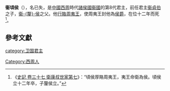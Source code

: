 '''衞頃侯'''（{{bd|？||前855年|catIdx=J}}），名已失，是[[中國|中國]][[西周|西周]]時代[[諸侯國|諸侯國]][[衞國|衞國]]的第8代君主，前任君主[[衞貞伯|衞貞伯]]之子，[[衞釐侯|衞-{釐}-侯]]之父。他[[行贿|行賂]][[周夷王|周夷王]]，使周夷王封他為[[侯爵|侯爵]]，在位十二年而死<ref>《[[S:史記/卷037|史記 卷三十七 衛康叔世家第七]]》：“頃侯厚賂周夷王，夷王命衛為侯。頃侯立十二年卒，子釐侯立。”</ref>。

==參考文獻==
{{reflist}}

{{start box}}
{{s-before|父[[衞貞伯|衞貞伯]]（箕伯）}}
{{s-title|[[衞國君主|衞國君主]]|前866年 - 前855年}}
{{s-after|子[[衞釐侯|衞-{釐}-侯]]}}
{{end box}}
{{卫国君主}}
{{中国君主小作品}}

[[category:卫国君主|category:卫国君主]]
[[Category:西周人|Category:西周人]]